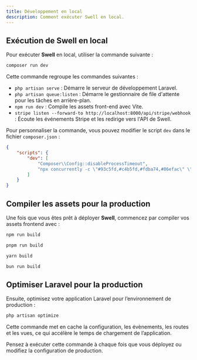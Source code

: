 ```yaml
---
title: Développement en local
description: Comment exécuter Swell en local.
---
```


## Exécution de Swell en local

Pour exécuter **Swell** en local, utiliser la commande suivante :

```bash
composer run dev
```

Cette commande regroupe les commandes suivantes :

- `php artisan serve` : Démarre le serveur de développement Laravel.
- `php artisan queue:listen` : Démarre le gestionnaire de file d'attente pour les tâches en arrière-plan.
- `npm run dev` : Compile les assets front-end avec Vite.
- `stripe listen --forward-to http://localhost:8000/api/stripe/webhook` : Écoute les événements Stripe et les redirige vers l'API de Swell.

Pour personnaliser la commande, vous pouvez modifier le script `dev` dans le fichier `composer.json` :

```json title="composer.json"
{
    "scripts": {
        "dev": [
            "Composer\\Config::disableProcessTimeout",
            "npx concurrently -c \"#93c5fd,#c4b5fd,#fdba74,#86efac\" \"php artisan serve\" \"php artisan queue:listen\" \"npm run dev\" \"stripe listen --forward-to http://localhost:8000/stripe/webhook\" --names='server,queue,vite,stripe'"
        ]
    }
}
```

## Compiler les assets pour la production

Une fois que vous êtes prêt à déployer **Swell**, commencez par compiler vos assets frontend avec :

```bash tab="npm"
npm run build
```

```bash tab="pnpm"
pnpm run build
```

```bash tab="yarn"
yarn build
```

```bash tab="bun"
bun run build
```

## Optimiser Laravel pour la production

Ensuite, optimisez votre application Laravel pour l’environnement de production :

```bash
php artisan optimize
```

Cette commande met en cache la configuration, les évènements, les routes et les vues, ce qui accélère le temps de chargement de l’application.

<Callout title='Production'>
    Pensez à exécuter cette commande à chaque fois que vous déployez ou modifiez la configuration de production.
</Callout>